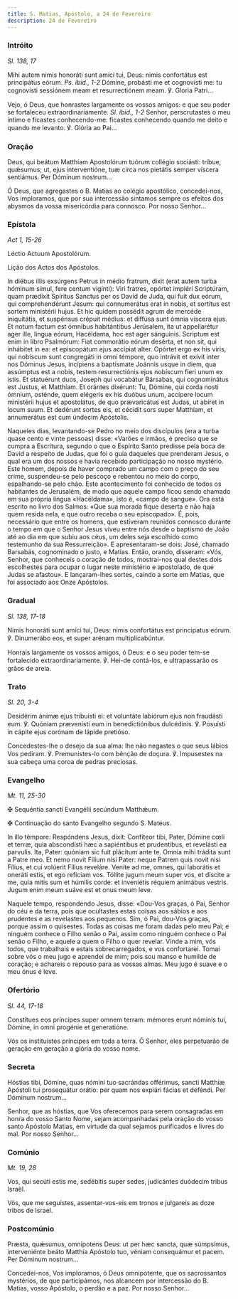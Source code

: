 ```yaml
---
title: S. Matias, Apóstolo, a 24 de Fevereiro
description: 24 de Fevereiro
---
```


### Intróito

<em>Sl. 138, 17</em>

<div class="side-by-side not-content">

Mihi autem nimis honoráti sunt amíci tui, Deus: nimis confortátus est principátus eórum. <em>Ps. ibid., 1-2</em> Dómine, probásti me et cognovísti me: tu cognovísti sessiónem meam et resurrectiónem meam. ℣. Gloria Patri...

Vejo, ó Deus, que honrastes largamente os vossos amigos: e que seu poder se fortaleceu extraordinariamente. <em>Sl. ibid., 1-2</em> Senhor, perscrutastes o meu íntimo e ficastes conhecendo-me: ficastes conhecendo quando me deito e quando me levanto. ℣. Glória ao Pai...

</div>

### Oração

<div class="side-by-side not-content">

Deus, qui beátum Matthíam Apostolórum tuórum collégio sociásti: tríbue, quǽsumus; ut, ejus interventióne, tuæ circa nos pietátis semper víscera sentiámus. Per Dóminum nostrum...

Ó Deus, que agregastes o B. Matias ao colégio apostólico, concedei-nos, Vos imploramos, que por sua intercessão sintamos sempre os efeitos dos abysmos da vossa misericórdia para connosco. Por nosso Senhor...

</div>

### Epístola

<em>Act 1, 15-26</em>

<div class="side-by-side not-content">

Léctio Actuum Apostolórum.

Lição dos Actos dos Apóstolos.

In diébus illis exsúrgens Petrus in médio fratrum, dixit (erat autem turba hóminum simul, fere centum vigínti): Viri fratres, opórtet impléri Scriptúram, quam prædíxit Spíritus Sanctus per os David de Juda, qui fuit dux eórum, qui comprehendérunt Jesum: qui connumerátus erat in nobis, et sortítus est sortem ministérii hujus. Et hic quidem possédit agrum de mercéde iniquitátis, et suspénsus crépuit médius: et diffúsa sunt ómnia víscera ejus. Et notum factum est ómnibus habitántibus Jerúsalem, ita ut appellarétur ager ille, lingua eórum, Hacéldama, hoc est ager sánguinis. Scriptum est enim in libro Psalmórum: Fiat commorátio eórum desérta, et non sit, qui inhábitet in ea: et episcopátum ejus accípiat alter. Opórtet ergo ex his viris, qui nobíscum sunt congregáti in omni témpore, quo intrávit et exívit inter nos Dóminus Jesus, incípiens a baptísmate Joánnis usque in diem, qua assúmptus est a nobis, testem resurrectiónis ejus nobíscum fíeri unum ex istis. Et statuérunt duos, Joseph qui vocabátur Bársabas, qui cognominátus est Justus, et Matthíam. Et orántes dixérunt: Tu, Dómine, qui corda nosti ómnium, osténde, quem elégeris ex his duóbus unum, accípere locum ministérii hujus et apostolátus, de quo prævaricátus est Judas, ut abíret in locum suum. Et dedérunt sortes eis, et cécidit sors super Matthíam, et annumerátus est cum úndecim Apóstolis.

Naqueles dias, levantando-se Pedro no meio dos discípulos (era a turba quase cento e vinte pessoas) disse: «Varões e irmãos, é preciso que se cumpra a Escritura, segundo o que o Espírito Santo predisse pela boca de David a respeito de Judas, que foi o guia daqueles que prenderam Jesus, o qual era um dos nossos e havia recebido participação no nosso mystério. Este homem, depois de haver comprado um campo com o preço do seu crime, suspendeu-se pelo pescoço e rebentou no meio do corpo, espalhando-se pelo chão. Este acontecimento foi conhecido de todos os habitantes de Jerusalém, de modo que aquele campo ficou sendo chamado em sua própria língua «Hacéldama», isto é, «campo de sangue». Ora está escrito no livro dos Salmos: «Que sua morada fique deserta e não haja quem resida nela, e que outro receba o seu episcopado». É, pois, necessário que entre os homens, que estiveram reunidos connosco durante o tempo em que o Senhor Jesus viveu entre nós desde o baptismo de João até ao dia em que subiu aos céus, um deles seja escolhido como testemunho da sua Ressurreição». E apresentaram-se dois: José, chamado Barsabás, cognominado o justo, e Matias. Então, orando, disseram: «Vós, Senhor, que conheceis o coração de todos, mostrai-nos qual destes dois escolhestes para ocupar o lugar neste ministério e apostolado, de que Judas se afastou». E lançaram-lhes sortes, caindo a sorte em Matias, que foi associado aos Onze Apóstolos.

</div>

### Gradual

<em>Sl. 138, 17-18</em>

<div class="side-by-side not-content">

Nimis honoráti sunt amíci tui, Deus: nimis confortátus est principatus eórum. ℣. Dinumerábo eos, et super arénam multiplicabúntur.

Honrais largamente os vossos amigos, ó Deus: e o seu poder tem-se fortalecido extraordinariamente. ℣. Hei-de contá-los, e ultrapassarão os grãos de areia.

</div>

### Trato

<em>Sl. 20, 3-4</em>

<div class="side-by-side not-content">

Desidérim ánimæ ejus tribuísti ei: et voluntáte labiórum ejus non fraudásti eum. ℣. Quóniam prævenísti eum in benedictiónibus dulcédinis. ℣. Posuísti in cápite ejus corónam de lápide pretióso.

Concedestes-lhe o desejo da sua alma: lhe não negastes o que seus lábios Vos pediram. ℣. Premunistes-lo com bênção de doçura. ℣. Impusestes na sua cabeça uma coroa de pedras preciosas.

</div>

### Evangelho

<em>Mt. 11, 25-30</em>

<div class="side-by-side not-content">

<span class="cross text-red-500">✠</span> Sequéntia sancti Evangélii secúndum Matthǽum.

<span class="cross text-red-500">✠</span> Continuação do santo Evangelho segundo S. Mateus.

In illo témpore: Respóndens Jesus, dixit: Confíteor tibi, Pater, Dómine cœli et terræ, quia abscondísti hæc a sapiéntibus et prudentibus, et revelásti ea parvulis. Ita, Pater: quóniam sic fuit plácitum ante te. Omnia mihi trádita sunt a Patre meo. Et nemo novit Fílium nisi Pater: neque Patrem quis novit nisi Fílius, et cui volúerit Fílius reveláre. Veníte ad me, omnes, qui laborátis et oneráti estis, et ego refíciam vos. Tóllite jugum meum super vos, et díscite a me, quia mitis sum et húmilis corde: et inveniétis réquiem animábus vestris. Jugum enim meum suáve est et onus meum leve.

Naquele tempo, respondendo Jesus, disse: «Dou-Vos graças, ó Pai, Senhor do céu e da terra, pois que ocultastes estas coisas aos sábios e aos prudentes e as revelastes aos pequenos. Sim, ó Pai, dou-Vos graças, porque assim o quisestes. Todas as coisas me foram dadas pelo meu Pai; e ninguém conhece o Filho senão o Pai, assim como ninguém conhece o Pai senão o Filho, e aquele a quem o Filho o quer revelar. Vinde a mim, vós todos, que trabalhais e estais sobrecarregados, e vos confortarei. Tomai sobre vós o meu jugo e aprendei de mim; pois sou manso e humilde de coração; e achareis o repouso para as vossas almas. Meu jugo é suave e o meu ónus é leve.

</div>

### Ofertório

<em>Sl. 44, 17-18</em>

<div class="side-by-side not-content">

Constítues eos príncipes super omnem terram: mémores erunt nóminis tui, Dómine, in omni progénie et generatióne.

Vós os instituístes príncipes em toda a terra. Ó Senhor, eles perpetuarão de geração em geração a glória do vosso nome.

</div>

### Secreta

<div class="side-by-side not-content">

Hóstias tibi, Dómine, quas nómini tuo sacrándas offérimus, sancti Matthíæ Apóstoli tui prosequátur orátio: per quam nos expiári fácias et deféndi. Per Dóminum nostrum...

Senhor, que as hóstias, que Vos oferecemos para serem consagradas em honra do vosso Santo Nome, sejam acompanhadas pela oração do vosso santo Apóstolo Matias, em virtude da qual sejamos purificados e livres do mal. Por nosso Senhor...

</div>

### Comúnio

<em>Mt. 19, 28</em>

<div class="side-by-side not-content">

Vos, qui secúti estis me, sedébitis super sedes, judicántes duódecim tribus Israël.

Vós, que me seguistes, assentar-vos-eis em tronos e julgareis as doze tribos de Israel.

</div>

### Postcomúnio

<div class="side-by-side not-content">

Præsta, quǽsumus, omnípotens Deus: ut per hæc sancta, quæ súmpsimus, interveniénte beáto Matthía Apóstolo tuo, véniam consequámur et pacem. Per Dóminum nostrum...

Concedei-nos, Vos imploramos, ó Deus omnipotente, que os sacrossantos mystérios, de que participámos, nos alcancem por intercessão do B. Matias, vosso Apóstolo, o perdão e a paz. Por nosso Senhor...

</div>
